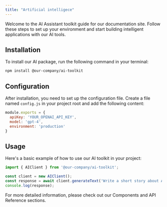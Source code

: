 ```yaml
---
title: "Artificial intelligece"
---
```



Welcome to the AI Assistant toolkit guide for our documentation site. Follow these steps to set up your environment and start building intelligent applications with our AI tools.

## Installation

To install our AI package, run the following command in your terminal:

```bash
npm install @our-company/ai-toolkit
```

## Configuration

After installation, you need to set up the configuration file. Create a file named `config.js` in your project root and add the following content:

```javascript
module.exports = {
  apiKey: 'YOUR_OPENAI_API_KEY',
  model: 'gpt-4',
  environment: 'production'
}
```

## Usage

Here's a basic example of how to use our AI toolkit in your project:

```javascript
import { AIClient } from '@our-company/ai-toolkit';

const client = new AIClient();
const response = await client.generateText('Write a short story about AI.');
console.log(response);
```

For more detailed information, please check out our Components and API Reference sections.